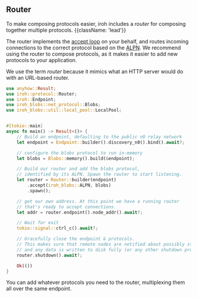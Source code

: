
## Router

To make composing protocols easier, iroh includes a _router_ for composing together multiple protocols. {{className: 'lead'}}

The router implements the [accept loop](/docs/concepts/protocol#the-accept-loop) on your behalf, and routes incoming connections to the correct protocol based on the [ALPN](/docs/concepts/protocol#alpns). We recommend using the router to compose protocols, as it makes it easier to add new protocols to your application.

We use the term _router_ because it mimics what an HTTP server would do with an URL-based router.

```rust
use anyhow::Result;
use iroh::protocol::Router;
use iroh::Endpoint;
use iroh_blobs::net_protocol::Blobs;
use iroh_blobs::util::local_pool::LocalPool;


#[tokio::main]
async fn main() -> Result<()> {
    // Build an endpoint, defaulting to the public n0 relay network
    let endpoint = Endpoint::builder().discovery_n0().bind().await?;

    // configure the blobs protocol to run in-memory
    let blobs = Blobs::memory().build(&endpoint);

    // Build our router and add the blobs protocol, 
    // identified by its ALPN. Spawn the router to start listening.
    let router = Router::builder(endpoint)
        .accept(iroh_blobs::ALPN, blobs)
        .spawn();

    // get our own address. At this point we have a running router 
    // that's ready to accept connections.
    let addr = router.endpoint().node_addr().await?;

    // Wait for exit
    tokio::signal::ctrl_c().await?;

    // Gracefully close the endpoint & protocols.
    // This makes sure that remote nodes are notified about possibly still open connections
    // and any data is written to disk fully (or any other shutdown procedure for protocols).
    router.shutdown().await?;

    Ok(())
}
```

You can add whatever protocols you need to the router, multiplexing them all over the same endpoint.
